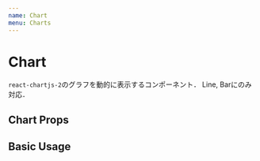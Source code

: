 ```yaml
---
name: Chart
menu: Charts
---
```



# Chart

```react-chartjs-2```のグラフを動的に表示するコンポーネント．
Line, Barにのみ対応．

## Chart Props

<Props of={Chart} />

## Basic Usage

<Playground>
  <Chart
    IChartComponent={Line}
    labelsArgs={{ 
      startDate: new Date("2006-01-02"), 
      endDate: new Date(), 
      margin: 7,
    }}
  />
</Playground>